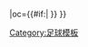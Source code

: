 {{fb team |t=-{zh-hans:威根竞技;zh-hk:韋根;}-|tan=威根竞技足球俱乐部|tc=England |abb={{#if:{{{abb|}}}|WIG{{0}}}} |oc={{#if:{{{oc|}}}|{{{oc}}} }} }}<!-- --><noinclude>[[Category:足球模板]]
</noinclude>